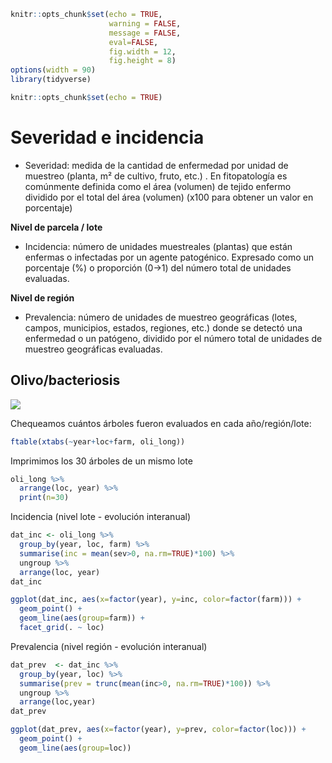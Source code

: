 ```r
knitr::opts_chunk$set(echo = TRUE, 
                      warning = FALSE, 
                      message = FALSE, 
                      eval=FALSE, 
                      fig.width = 12, 
                      fig.height = 8)
options(width = 90)
library(tidyverse)
```

```r
knitr::opts_chunk$set(echo = TRUE)
```

# Severidad e incidencia   

- Severidad: medida de la cantidad de enfermedad por unidad de muestreo (planta, m² de cultivo, fruto, etc.) . En fitopatología es comúnmente definida como el área (volumen) de tejido enfermo dividido por el total del área (volumen) (x100 para obtener un valor en porcentaje)

**Nivel de parcela / lote**

- Incidencia: número de unidades muestreales (plantas) que están enfermas o infectadas por un agente patogénico. Expresado como un porcentaje (%) o proporción (0->1) del número total de unidades evaluadas.

**Nivel de región**

- Prevalencia: número de unidades de muestreo geográficas (lotes, campos, municipios, estados, regiones, etc.) donde se detectó una enfermedad o un patógeno, dividido por el número total de unidades de muestreo geográficas evaluadas.

## Olivo/bacteriosis 

![](fig/xylella.jpg)

Chequeamos cuántos árboles fueron evaluados en cada año/región/lote:

```r
ftable(xtabs(~year+loc+farm, oli_long))
```

Imprimimos los 30 árboles de un mismo lote 

```r
oli_long %>% 
  arrange(loc, year) %>% 
  print(n=30)
```

Incidencia (nivel lote - evolución interanual)

```r
dat_inc <- oli_long %>%
  group_by(year, loc, farm) %>%
  summarise(inc = mean(sev>0, na.rm=TRUE)*100) %>% 
  ungroup %>% 
  arrange(loc, year)
dat_inc
```

```r
ggplot(dat_inc, aes(x=factor(year), y=inc, color=factor(farm))) +
  geom_point() +
  geom_line(aes(group=farm)) +
  facet_grid(. ~ loc)
```


Prevalencia (nivel región - evolución interanual)

```r
dat_prev  <- dat_inc %>%
  group_by(year, loc) %>%
  summarise(prev = trunc(mean(inc>0, na.rm=TRUE)*100)) %>% 
  ungroup %>% 
  arrange(loc,year)
dat_prev
```

```r
ggplot(dat_prev, aes(x=factor(year), y=prev, color=factor(loc))) +
  geom_point() +
  geom_line(aes(group=loc))
```
